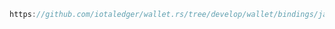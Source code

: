 ```java reference
https://github.com/iotaledger/wallet.rs/tree/develop/wallet/bindings/java/examples/src/SendNft.java
```
